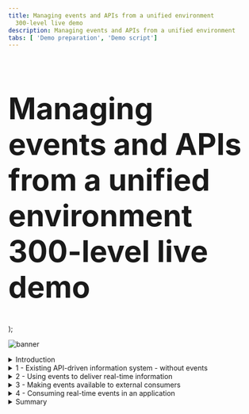 ```yaml
---
title: Managing events and APIs from a unified environment
  300-level live demo
description: Managing events and APIs from a unified environment
tabs: [ 'Demo preparation', 'Demo script']
---
```


  <span>
    <h1 style="font-size:60px;">Managing events and APIs from a unified environment <br/> 300-level live demo</h1>
  </span> );

![banner](https://raw.githubusercontent.com/ibm-garage-tsa/platinum-demos/master/src/pages/300-integration-managing-events-and-apis-from-unified-environment/images/managing-events-apis-script-banner-10-27-22.jpg)
<span id="place1"></span>

<details>

<summary>Introduction</summary>

<br/>

It is becoming increasingly common to need to expose data both synchronously, using APIs, and asynchronously, using events. This enables us to cater to the unique needs and characteristics of the different consumers of the data.
    
<br/>

Some consumers need direct access to retrieve or change the data and will therefore prefer APIs. Others may not want to be directly tied to the availability and performance limitations of the back end system, and are only interested in being asynchronously notified of changes, which is therefore a good use case for events. Even a single consumer may need to retrieve data in different styles for different scenarios. As a data provider, however, you shouldn’t need two separate systems to achieve this. In this demo we’ll look at how events can be shared and governed in the same way as APIs.
    
<br/>

The scenario focuses on an airline’s flight information system. It provides the flight data for applications such as airport ‘Flight Boards’, showing departures and arrival times. The data is also made available to other applications via APIs that are catalogued in IBM's API management solution API Connect.
  
<br/>

There are a number of businesses around the airport, such as those providing food for onboard catering services, and flight maintenance crew that are directly affected by flight delays. They would benefit from being notified as soon as those delays occur. In other words, they would be better suited to the event-based interaction pattern, than to that of an API. 
  
<br/>

We will show how IBM's solution enables application developers to discover and use API or event-based interaction patterns depending on the needs of their solution. Specifically, we will look at how Apache Kafka event topics can be surfaced alongside the APIs in API Connect, and governed in exactly the same way. 

<br/>

Let’s get started!

<br/>

(Demo intro slides <a href="https://ibm.box.com/s/9bzas80jz80s3xechdl642ag80f4qjuz" target="_blank" rel="noreferrer">here</a>)

<br/>

(Printer-ready PDF of demo script <a href="https://ibm.box.com/s/6siayii6qbus0v8m5pi293ntgphzbwh7" target="_blank" rel="noreferrer">here</a>)

<br/>

</details>

<details>

<summary>1 - Existing API-driven information system - without events</summary>

<br/>

| **1.1** | **Explore the Flight Information Manager UI** |
| :--- | :--- |
| **Narration** | Let’s first take a look at the flight information system itself so we understand the data we’re dealing with. The user interface for the flight information system is known as the Flight Information Manager. It shows us the current flights, and also provides us with a mechanism to add a delay to the anticipated departure time of a flight. |
| **Action** &nbsp; 1.1.1 | Show the FlightBoard Manager UI. <br/><br/> <img src="https://raw.githubusercontent.com/ibm-garage-tsa/platinum-demos/master/src/pages/300-integration-managing-events-and-apis-from-unified-environment/images/300-eem-demo-1-1-1.png" width="500" /> |
| **Narration** | The Flight Information Manager uses a REST API available on the Flight Information Data Store. This API is only directly available to the Flight Information Manager user interface since it has the ability to perform sensitive functions, such as displaying the delayed arrival time of a flight. |

| **1.2** | **Explore the existing REST API** |
| :--- | :--- |
| **Narration** | There are other systems, such as the FlightBoards around the airport that also need access to flight data but do not need access to the whole API. For example, the FlightBoard should not have access to the API function to 'delay' a flight. An API management capability (IBM API Connect) is used to expose selected data and functions from the API in a Developer Portal. The developers of other applications can browse the various APIs available at the airport, and self-subscribe to use them in their applications. This means that their usage of the API can be tracked, controlled (e.g. rate limited) and indeed revoked. Let's take a quick look at the exposed REST API for flight information. |
| **Action** &nbsp; 1.2.1 | Go to the API management Portal and show the exposed REST API for flight information, noting that there is only a GET operation. |
| **Action** &nbsp; 1.2.2 | Show the IBM API Connect **Developer Portal** tab in the browser. <br/><br/> <img src="https://raw.githubusercontent.com/ibm-garage-tsa/platinum-demos/master/src/pages/300-integration-managing-events-and-apis-from-unified-environment/images/300-eem-demo-1-2-2.png" width="800" /> |
| **Action** &nbsp; 1.2.3 | Click **API Products**. <br/><br/> <img src="https://raw.githubusercontent.com/ibm-garage-tsa/platinum-demos/master/src/pages/300-integration-managing-events-and-apis-from-unified-environment/images/300-eem-demo-1-2-3.png" width="800" /> |
| **Action** &nbsp; 1.2.4 | Click **Flight API**. <br/><br/> <img src="https://raw.githubusercontent.com/ibm-garage-tsa/platinum-demos/master/src/pages/300-integration-managing-events-and-apis-from-unified-environment/images/300-eem-demo-1-2-4.png" width="800" /> |
| **Action** &nbsp; 1.2.5 | Click **Flight API 1.0.0**. <br/><br/> <img src="https://raw.githubusercontent.com/ibm-garage-tsa/platinum-demos/master/src/pages/300-integration-managing-events-and-apis-from-unified-environment/images/300-eem-demo-1-2-5.png" width="800" /> |
| **Action** &nbsp; 1.2.6 | Click the **GET /flights** operation. <br/><br/> <img src="https://raw.githubusercontent.com/ibm-garage-tsa/platinum-demos/master/src/pages/300-integration-managing-events-and-apis-from-unified-environment/images/300-eem-demo-1-2-6.png" width="800" /> |
| **Narration** | Note that we’ve been able to explore this API right down to what operations are available, and even example data that would be returned. However, we cannot make calls on this API because we have not yet requested access to it. API Connect ensures only known consumers of the API can use it. |

| **1.3** | **Display the FlightBoard** |
| :--- | :--- |
| **Narration** | The FlightBoard is one of the consumers of this flight information API. It retrieves the data every five minutes to get the latest flight information. &nbsp; &nbsp; &nbsp; &nbsp; &nbsp; &nbsp; &nbsp; &nbsp; &nbsp; &nbsp; &nbsp; &nbsp; &nbsp; &nbsp; &nbsp; &nbsp; &nbsp; &nbsp; &nbsp; &nbsp; &nbsp; &nbsp; &nbsp; &nbsp; &nbsp; &nbsp; &nbsp; &nbsp; &nbsp; &nbsp; &nbsp; &nbsp; &nbsp; &nbsp; &nbsp; &nbsp; &nbsp; &nbsp; &nbsp; &nbsp; &nbsp; &nbsp; &nbsp; &nbsp; &nbsp; &nbsp; &nbsp; &nbsp; &nbsp; &nbsp; &nbsp; &nbsp; &nbsp; |
| **Action** &nbsp; 1.3.1 | Bring up the FlightBoard UI. <br/><br/> <img src="https://raw.githubusercontent.com/ibm-garage-tsa/platinum-demos/master/src/pages/300-integration-managing-events-and-apis-from-unified-environment/images/300-eem-demo-1-3-1.png" width="500" /> |

| **1.4** | **Explore the update rate of the FlightBoard** |
| :--- | :--- |
| **Narration** | Note that if we delay a flight using the Flight Information Manager, although it shows the new time immediately in that user interface, the FlightBoard only picks up the change when it next polls the API, several minutes later. |
| **Action** &nbsp; 1.4.1 | Show both FlightBoard (ie, the display in the airport, shown on the left) and the Flight Information Manager (ie, the master flight information record, shown on the right) on screen at the same time. Both screens are showing the same information for now.<br/><br/> <img src="https://raw.githubusercontent.com/ibm-garage-tsa/platinum-demos/master/src/pages/300-integration-managing-events-and-apis-from-unified-environment/images/300-eem-demo-1-4-1.png" width="800" /> |
| **Action** &nbsp; 1.4.2 | On the Flight Information Manager, click on one of the **Delay this flight** (1) buttons, enter **60** (2) for the minutes to be delayed, and click **OK** (3).<br/><br/> <img src="https://raw.githubusercontent.com/ibm-garage-tsa/platinum-demos/master/src/pages/300-integration-managing-events-and-apis-from-unified-environment/images/300-eem-demo-1-4-2.png" width="800" /> |
| **Action** &nbsp; 1.4.3 | Show that the flight departure time has been updated on the Flight Information Manager only (you may need to refresh the browser).<br/><br/> <img src="https://raw.githubusercontent.com/ibm-garage-tsa/platinum-demos/master/src/pages/300-integration-managing-events-and-apis-from-unified-environment/images/300-eem-demo-1-4-3.png" width="800" /> |
| **Action** &nbsp; 1.4.4 | Remember that the board updates every five minutes. If required, wait to show that FlightBoard is updated. |
| **Narration** | Clearly, we could reduce the poll interval to something that might be more responsive, but as we reduce this interval, we are increasing the load on the Flight Information Data Store. Note that there could be many other systems also requiring this information in a timely fashion (eg., taxi companies, ground crew systems, airlines). If they were all to poll with short time intervals, the Flight Information Data Store would quickly become overwhelmed. The Flight Information Data Store could of course implement performance measures such as caching, but it would end up having to cater to constantly increasing demands of consumers, in terms of both performance, and availability. <br/><br/><InlineNotification>This is a good time to discuss how common this situation is across scenarios in other industries. APIs are a commonly used way to provide data, but do not make it easy to receive data changes in a timely way. Examples might include fraudulent payment attempts, exceptional stock price movements, fire or other hazard alerts, refrigerator temperature thresholds etc. </InlineNotification> |

<br/>

**[Go to top](#place1)**

</details>

<details>

<summary>2 - Using events to deliver real-time information</summary>

<br/>

| **2.1** | **Introduce events, Kafka, and IBM Event Streams** |
| :--- | :--- |
| **Narration** | Modern applications are turning to Apache Kafka to distribute information using a publish/subscribe pattern. In Kafka’s terminology, a topic is a stream of events related to the same subject. Events are published to specific Kafka topics, then consumers decide (via subscription) which topics they would like to receive events from. Publish/subscribe capabilities are certainly not new and messaging products have provided this pattern for decades. However, Apache Kafka has risen to popularity due to its ability to retain an event history, making it well suited to certain application patterns. IBM Cloud Pak for Integration provides both messaging (IBM MQ) and also a production strength implementation of Apache Kafka (IBM Event Streams). IBM Event Streams provides a Kubernetes operator that enables rapid deployment of Apache Kafka clusters, including a graphical user interface that simplifies familiarization. |
| **Action** &nbsp; 2.1.1 | Show the **IBM Event Streams** tab in the browser. <br/><br/> <img src="https://raw.githubusercontent.com/ibm-garage-tsa/platinum-demos/master/src/pages/300-integration-managing-events-and-apis-from-unified-environment/images/300-eem-demo-2-1-1.png" width="800" /> |

| **2.2** | **View events on Kafka topic** |
| :--- | :--- |
| **Narration** | For the simplicity of the demo, we've already configured our flight information system to publish events to a Kafka topic when we delay a flight.  |
| **Action** &nbsp; 2.2.1 | Click **Topics** (1) and then select **flight-delays** (2).<br/><br/> <img src="https://raw.githubusercontent.com/ibm-garage-tsa/platinum-demos/master/src/pages/300-integration-managing-events-and-apis-from-unified-environment/images/300-eem-demo-2-2-1.png" width="800" /> |
| **Action** &nbsp; 2.2.2 | The events already emitted will be displayed. Select the top event (1) and show this corresponds to the flight you previously delayed (2). <br/><br/> <img src="https://raw.githubusercontent.com/ibm-garage-tsa/platinum-demos/master/src/pages/300-integration-managing-events-and-apis-from-unified-environment/images/300-eem-demo-2-2-2.png" width="800" /> |
| **Action** &nbsp; 2.2.3 | Show that as you delay additional flights these display in the event stream. |
| **Narration** | Note that the events for each delay we create are present in the event history, and there is a very clear representation of their sequential order based on the 'Offset' value. These will remain here, regardless of whether subscribers read them or not, and this is one of the key differences between Apache Kafka and messaging capabilities such as IBM MQ. Events can only be removed administratively, either by archiving those older than a certain time period, or a more sophisticated mechanism known as 'log compaction' which is useful when at least one event for each data record must be preserved. |

| **2.3** | **Connect an application to the Kafka cluster** |
| :--- | :--- |
| **Narration** | Applications consuming events from a Kafka cluster need to know the location of the bootstrap Kafka broker for initiation of their connection. You will notice that that IBM Event Streams only provides 'internal' connections. That means you can only connect from within the OpenShift cluster. This connection can be used, for example, by the flight information system to publish events. |
| **Action** &nbsp; 2.3.1 | Click **Connect to this topic**.<br/><br/> <img src="https://raw.githubusercontent.com/ibm-garage-tsa/platinum-demos/master/src/pages/300-integration-managing-events-and-apis-from-unified-environment/images/300-eem-demo-2-3-1.png" width="800" /> |
| **Action** &nbsp; 2.3.2 | Click **Internal (1)** (1), then save the **endpoint information** (2) as the Kafka listener URL. We will use this later when configuring IBM Event Endpoint Manager. Note that we do not need to download any certificates because the demo Kafka cluster has security switched off for simplicity. <br/><br/> <img src="https://raw.githubusercontent.com/ibm-garage-tsa/platinum-demos/master/src/pages/300-integration-managing-events-and-apis-from-unified-environment/images/300-eem-demo-2-3-2.png" width="800" /> |
| **Narration** | The consumers ​of flight delay events (​such as the FlightBoard) will be external to the OpenShift cluster. We ​could do basic external exposure by configuring an 'external' listener ​in the screens we've just explored, but this provides only limited control when we are exposing Kafka to consumers beyond our immediate sphere. We are going to look at a much more powerful way of exposing a topic, using IBM Event Endpoint Manager. Since this is in the same OpenShift cluster as this Kafka cluster, the internal listener will be sufficient as IBM Event Endpoint Manager will do the external exposure for us, then route to the internal connection. |

<br/>

**[Go to top](#place1)**

</details>

<details>

<summary>3 - Making events available to external consumers</summary>

<br/>

| **3.1** | **Manage the Async API** |
| :--- | :--- |
| **Narration** | IBM Event Endpoint Manager performs exactly the same role for asynchronous interfaces as IBM API Connect does for synchronous APIs. It allows us, for example, to make a selection of Kafka topics available in a catalogue and display them in a portal such that a developer can easily discover and subscribe to use them. It then protects the actual Kafka cluster by controlling access to it via a gateway. Let’s add our Kafka topic to the IBM Event Endpoint Manager catalogue.  |
| **Action** &nbsp; 3.1.1 | Open the Cloud Pak for Integration Platform Navigator tab and click **Design APIs**.<br/><br/> <img src="https://raw.githubusercontent.com/ibm-garage-tsa/platinum-demos/master/src/pages/300-integration-managing-events-and-apis-from-unified-environment/images/300-eem-demo-3-1-1.png" width="800" /> |
| **Action** &nbsp; 3.1.2 | Click **Develop APIs and products**.<br/><br/> <img src="https://raw.githubusercontent.com/ibm-garage-tsa/platinum-demos/master/src/pages/300-integration-managing-events-and-apis-from-unified-environment/images/300-eem-demo-3-1-2.png" width="800" /> |
| **Action** &nbsp; 3.1.3 | Select **Add** (1) in the top right, and select **AsyncAPI (from Kafka topic)** (2). <br/><br/> <img src="https://raw.githubusercontent.com/ibm-garage-tsa/platinum-demos/master/src/pages/300-integration-managing-events-and-apis-from-unified-environment/images/300-eem-demo-3-1-3.png" width="800" /> |
| **Action** &nbsp; 3.1.4 | Enter **Flight Delays** in the **Title field**.<br/><br/> <img src="https://raw.githubusercontent.com/ibm-garage-tsa/platinum-demos/master/src/pages/300-integration-managing-events-and-apis-from-unified-environment/images/300-eem-demo-3-1-4.png" width="800" /> |
| **Narration** | IBM Event Endpoint Management can provide access to topics on multiple Kafka clusters via a single 'event gateway'. Consumers therefore only have to connect to one bootstrap server (the event gateway) with one set of credentials regardless of which Kafka cluster their topics reside on. <br/><br/>As we add the topic to the catalogue for external exposure, we also choose to provide a schema for the event data. This ensures that all consumers of the events know what data model to expect from this topic. |
| **Action** &nbsp; 3.1.5 | Enter the Kafka listener URL from the earlier step in the **Bootstrap servers** field (1) in the Servers section. In the Channel field, enter the **Topic** name **flight-delays** (2). Upload the **Flight-Delay.avsc** (3) schema, that was previously downloaded from <a href="https://raw.githubusercontent.com/IBM/platinum-demo-code-eem/main/resources/Flight-Delays.avsc" target="_blank">here</a> during the Preparation steps. Click **Next** (4).<br/><br/><img src="https://raw.githubusercontent.com/ibm-garage-tsa/platinum-demos/master/src/pages/300-integration-managing-events-and-apis-from-unified-environment/images/300-eem-demo-3-1-5.png" width="800" /> |
| **Narration** | We will choose to publish the topic straight away, which will automatically create a Product and publish that within the Sandbox catalog. By default it will secure the topic in the same way we would a synchronous API, using an API Key and Secret. This enables us to hide what might be a more complex security model used on your Kafka cluster (such as mTLS). Note that AsyncAPIs exposed by the event gateway are always protected with TLS communication, even if the underlying Kafka broker is not, as is the case in this demo. |
| **Action** &nbsp; 3.1.6 | Check **Publish this API** (1) and click **Next** (2).<br/><br/> <img src="https://raw.githubusercontent.com/ibm-garage-tsa/platinum-demos/master/src/pages/300-integration-managing-events-and-apis-from-unified-environment/images/300-eem-demo-3-1-6.png" width="800" /> |
| **Narration** | The next page shows the API Key and Secret that are needed to access the Async API from your Kafka consumer. These will take the place of the username and password in your consumer properties. |
| **Action** &nbsp; 3.1.7 | Click **Edit API** to continue.<br/><br/> <img src="https://raw.githubusercontent.com/ibm-garage-tsa/platinum-demos/master/src/pages/300-integration-managing-events-and-apis-from-unified-environment/images/300-eem-demo-3-1-7.png" width="800" /> |
| **Narration** | The next page is where you can enter a vast array of optional detail about the API, that will ultimately be published to the catalog. However, we do not need to add any further details at this stage. |
| **Action** &nbsp; 3.1.8 | The next screen is the Edit API screen, but you do not need to do anything here. Simply ensure that the **online switch** is green, indicating the API is online. <br/><br/> <img src="https://raw.githubusercontent.com/ibm-garage-tsa/platinum-demos/master/src/pages/300-integration-managing-events-and-apis-from-unified-environment/images/300-eem-demo-3-1-8.png" width="800" /> |
| **Narration** | Managing granular access to topics would normally require a Kafka administrator to create and maintain multiple access control lists (ACLs). IBM Event Endpoint Manager enables consumers to self-administer their own access to topics. The Kafka administrator need only set up access between the Kafka cluster and the event gateway. From that point onward, the person deciding which topics the consumers can subscribe to no longer needs to be a Kafka specialist. |

<br/>

**[Go to top](#place1)**

</details>

<details>

<summary>4 - Consuming real-time events in an application</summary>

<br/>

| **4.1** | **Discover the AsyncAPI from an app developer’s perspective** |
| :--- | :--- |
| **Narration** | Let’s get back to our airport scenario. There are a number of businesses around the airport that are affected by flight delays and would benefit from being notified as soon as they occur. In other words, they would be better suited to the event-based interaction pattern, than to that of an API. Examples would include teams providing food for onboard catering services, or flight maintenance crew. <br/> <br/> In this section we will consider an application used by such a teams that notifies users when a flight has been delayed. The developers of that application will use API Connect's developer portal to discover the 'flight-delays' event topic and incorporate it into their solution. |
| **Action** &nbsp; 4.1.1 | Go to the API Connect Developer Portal tab and click on **API Products**. Note that if you are already on the API Products page, you may need to refresh the browser page as you just added a new AsyncAPI product. <br/><br/> <img src="https://raw.githubusercontent.com/ibm-garage-tsa/platinum-demos/master/src/pages/300-integration-managing-events-and-apis-from-unified-environment/images/300-eem-demo-4-1-1.png" width="800" /> |
| **Action** &nbsp; 4.1.2 | Explain the two entries, as highlighted in the narration above. <br/><br/> <img src="https://raw.githubusercontent.com/ibm-garage-tsa/platinum-demos/master/src/pages/300-integration-managing-events-and-apis-from-unified-environment/images/300-eem-demo-4-1-2.png" width="800" /> |
| **Narration** | Note that APIs are gathered together into 'Products'. You could gather multiple topics under one Product, and they could even originate from different Kafka clusters. Access is then defined at the Product level, so you can easily subscribe to a whole suite of events or APIs in one go. Simple products are automatically created for development purposes and that’s what we will use in this demonstration. |
| **Action** &nbsp; 4.1.3 | Click **Flight Delays auto product** (the automatically-generated product we created earlier).<br/><br/> <img src="https://raw.githubusercontent.com/ibm-garage-tsa/platinum-demos/master/src/pages/300-integration-managing-events-and-apis-from-unified-environment/images/300-eem-demo-4-1-3.png" width="800" /> |
| **Action** &nbsp; 4.1.4 | Click **Flight Delays**.<br/><br/> <img src="https://raw.githubusercontent.com/ibm-garage-tsa/platinum-demos/master/src/pages/300-integration-managing-events-and-apis-from-unified-environment/images/300-eem-demo-4-1-4.png" width="800" /> |
| **Narration** | This next page will show documentation we provided when we added this API to the catalogue. From this page you will find the values needed for connectivity. Note that the bootstrap server is that of the event gateway, not that of the original Kafka cluster. You will also find some example code samples to simplify application development. |
| **Action** &nbsp; 4.1.5 | Explain the screen, as highlighted in the narration above.<br/><br/> <img src="https://raw.githubusercontent.com/ibm-garage-tsa/platinum-demos/master/src/pages/300-integration-managing-events-and-apis-from-unified-environment/images/300-eem-demo-4-1-5.png" width="800" /> |

| **4.2** | **Subscribe to the AsyncAPI** |
| :--- | :--- |
| **Narration** | From the detail we’ve found so far on the API, it looks ideal for providing the notifications for our application, so we decide to collate the connection details and subscribe to the AsyncAPI. Just to reinforce what’s happening here – these are the connection details to the event gateway provided by IBM Event Endpoint Management, not to the actual underlying Kafka cluster. However, the event gateway 'looks' just like a Kafka cluster to the consuming application. |
| **Action** &nbsp; 4.2.1 | Click the arrow next to flight delays in the overview on the left, then select **Subscribe (operation)**. <br/><br/> <img src="https://raw.githubusercontent.com/ibm-garage-tsa/platinum-demos/master/src/pages/300-integration-managing-events-and-apis-from-unified-environment/images/300-eem-demo-4-2-1.png" width="800" /> |
| **Action** &nbsp; 4.2.2 | Scroll down on the right hand side to the **Properties** section (1) and save the **client.id** and **bootstrap.servers** (2). <br/><br/> <img src="https://raw.githubusercontent.com/ibm-garage-tsa/platinum-demos/master/src/pages/300-integration-managing-events-and-apis-from-unified-environment/images/300-eem-demo-4-2-2.png" width="800" /> |
| **Action** &nbsp; 4.2.3 | Click **Get access** in the top left. If for any reason you are not logged into the Portal, this is the point at which you will be forced to log in. <br/><br/> <img src="https://raw.githubusercontent.com/ibm-garage-tsa/platinum-demos/master/src/pages/300-integration-managing-events-and-apis-from-unified-environment/images/300-eem-demo-4-2-3.png" width="800" /> |
| **Narration** | Products are made available to subscribers through 'Plans'. This gives us the opportunity to have different policies depending on the plan that is chosen. If APIs are monetized APIs, each plan might have a different cost, or some plans might be only available to selected user groups. |
| **Action** &nbsp; 4.2.4 | Select the **Default** pricing plan to continue. <br/><br/> <img src="https://raw.githubusercontent.com/ibm-garage-tsa/platinum-demos/master/src/pages/300-integration-managing-events-and-apis-from-unified-environment/images/300-eem-demo-4-2-4.png" width="800" /> |
| **Narration** | As a developer, you may be writing several applications, each using different APIs. From a security perspective you might not want all applications you work with to have access to all of the APIs that you have subscribed to. For this reason, you can create an 'Application' within IBM Event Endpoint Manager for each of your applications, and individually subscribe them only to the Plans on the Products they need. Each application will get its own unique Key and Secret such that it can be identified when attempting to access the APIs.<br/><br/>At this point you will need to create an ‘Application’ in the portal. This is simply an identity or set of credentials that your actual application will use. |
| **Action** &nbsp; 4.2.5 | Click **Create Application** on the right.<br/><br/> <img src="https://raw.githubusercontent.com/ibm-garage-tsa/platinum-demos/master/src/pages/300-integration-managing-events-and-apis-from-unified-environment/images/300-eem-demo-4-2-5.png" width="800" /> |
| **Action** &nbsp; 4.2.6 | Name the application **Airline App** (1) and click **Save** (2). <br/><br/> <img src="https://raw.githubusercontent.com/ibm-garage-tsa/platinum-demos/master/src/pages/300-integration-managing-events-and-apis-from-unified-environment/images/300-eem-demo-4-2-6.png" width="800" /> |
| **Action** &nbsp; 4.2.7 | You will now see a dialog showing the **Key** and **Secret** for this application to access the API. <br/><br/><InlineNotification>It is very important that you save these, as they cannot be retrieved later. </InlineNotification><br/><br/> <img src="https://raw.githubusercontent.com/ibm-garage-tsa/platinum-demos/master/src/pages/300-integration-managing-events-and-apis-from-unified-environment/images/300-eem-demo-4-2-7.png" width="800" /> |
| **Action** &nbsp; 4.2.8 | Close this dialog then select your newly created application on the left. <br/><br/> <img src="https://raw.githubusercontent.com/ibm-garage-tsa/platinum-demos/master/src/pages/300-integration-managing-events-and-apis-from-unified-environment/images/300-eem-demo-4-2-8.png" width="800" /> |
| **Action** &nbsp; 4.2.9 | Review the details then click **Next**. Your subscription will be complete. <br/><br/> <img src="https://raw.githubusercontent.com/ibm-garage-tsa/platinum-demos/master/src/pages/300-integration-managing-events-and-apis-from-unified-environment/images/300-eem-demo-4-2-9.png" width="800" /> |

| **4.3** | **Consume the events** |
| :--- | :--- |
| **Narration** | We now have all the credentials we need for our application to subscribe to the Kafka topic via IBM Event Endpoint Manager’s gateway. All we need now is an application to consume the events. We’re not going to create an actual application. We’re just going to give you an example, built using the sample code from the Portal, that picks up the events from the topic. <br/><br/>Recall that the IBM Event Endpoint Manager gateway always enforces TLS encryption on external requests, so our consumer will need to have a copy of the gateway’s public TLS certificate. We will download this certificate and store it somewhere that the consuming application can retrieve at runtime. |
| **Action** &nbsp; 4.3.1 | Install the server certificate from the event gateway endpoint ready for the client application. There is a script to do this:<br/><br/><code>./install-certificate.sh</code><br/><br/><img src="https://raw.githubusercontent.com/ibm-garage-tsa/platinum-demos/master/src/pages/300-integration-managing-events-and-apis-from-unified-environment/images/300-eem-demo-4-3-1.png" width="500" /> |
| **Narration** | The example in our demo is simply a java consumer that simulates the way the application would receive Kafka events, such that we can see them arriving in real time. |
| **Action** &nbsp; 4.3.2 | The script that runs the consumer code itself is called ./setup-client-app.sh and is one of the files you downloaded in the beginning. This takes five arguments: <br/><br/> 1) **Target Namespace:** this is normally cp4i <br/><br/>2) **Kafka Client Id:** this is retrieved from the Developer Portal in the properties section<br/><br/> <img src="https://raw.githubusercontent.com/ibm-garage-tsa/platinum-demos/master/src/pages/300-integration-managing-events-and-apis-from-unified-environment/images/300-eem-demo-4-3-2-clientid.png" width="800" /> <br/>3) **Gateway Username:** this is the API **Key** that you copied in this step.<br/><br/> <img src="https://raw.githubusercontent.com/ibm-garage-tsa/platinum-demos/master/src/pages/300-integration-managing-events-and-apis-from-unified-environment/images/300-eem-demo-4-3-2-apikey.png" width="800" /> <br/>4) **Gateway Password:** this is the API **Secret** also shown in the screenshot above.<br/><br/> <img src="https://raw.githubusercontent.com/ibm-garage-tsa/platinum-demos/master/src/pages/300-integration-managing-events-and-apis-from-unified-environment/images/300-eem-demo-4-3-2-apisecret.png" width="800" /><br/><br/>5) **Flight Number:** this is the flight number you want to monitor. This needs to be within quotes, e.g. "EZY 6005" |
| **Action** &nbsp; 4.3.3 | Run the following command, replacing each of the parameters:<br/><br/>**./setup-client-app.sh &lt;TargetNamespace&gt; &lt;KafkaClientId&gt; &lt;GatewayUsername&gt; &lt;GatewayPassword&gt; &lt;FlightNumber&gt;**<br/><br/>Here is an example. Remember, this needs to be customized with your own values for each of the parameters:<br/><br/>**./setup-client-app.sh cp4i 64a66394-84dd-4b8b-b78c-202e24125632 8515b170f10b6937c4ba89f1c6eaf325 746f7e1f89415723d00366acd0574410 “EZY 6005”** <br/><br/>This will automatically build a container and run it on Red Hat OpenShift. <br/><br/><InlineNotification>Pick any flight in the FlightBoard Manager UI. When entering the flight number, be sure to type the quotation marks directly in your Terminal window. Copying and pasting from another text editor may result in no delays being reported.</InlineNotification> |
| **Action** &nbsp; 4.3.4 | In the Flight Information Manager, click the button to delay the flight you entered in the previous step. Enter **180** minutes (1), then click **OK** (2). <br/><br/> <img src="https://raw.githubusercontent.com/ibm-garage-tsa/platinum-demos/master/src/pages/300-integration-managing-events-and-apis-from-unified-environment/images/300-eem-demo-4-3-4.png" width="500" /> <br/> |
| **Action** &nbsp; 4.3.5 | Now return to the terminal window where the script was run, and you will see a message. <br/><br/>"Alert: Flight EZY 6005 has been delayed by 180 minutes" <br/><br/><img src="https://raw.githubusercontent.com/ibm-garage-tsa/platinum-demos/master/src/pages/300-integration-managing-events-and-apis-from-unified-environment/images/300-eem-demo-4-3-5.png" width="500" /><br/> |
| **Narration** | We see the following message, which of course in real life would appear on the application used by the catering staff or ground crew. <br/><br/>"Alert: Flight EZY 6005 has been delayed by 180 minutes"<br/><br/>Notice that it takes a while before the FlightBoard shows the delay, since it is still using API polling to get flight information. <br/><br/><img src="https://raw.githubusercontent.com/ibm-garage-tsa/platinum-demos/master/src/pages/300-integration-managing-events-and-apis-from-unified-environment/images/300-eem-demo-4-3-5b.png" width="800" /><br/> |

<br/>

**[Go to top](#place1)**

</details>

<details>

<summary>Summary</summary>

<br/>

In the demo we saw an example of a use case that was better served by listening to Kafka events than by polling synchronous APIs. We were able to react instantly to an event happening rather than wait a full polling interval. Furthermore, we did that without putting any additional load on the back-end system, as the Kafka stream provided full decoupling and is completely independent of the flight delay information. It is clear that there are many advantages to exposing a back end’s capabilities not just using a synchronous API, but also with a source of events. Even a single consumer is likely to need to retrieve data in different styles for different scenarios.

<br/>

A key focus of the demo was to show how events could be shared, and governed in the same way as APIs, extending API management into event endpoint management. The topics were discoverable in a catalogue from which the consumer could self-subscribe to receive events. Access to the events was then securely exposed using IBM's unique event gateway that transparently routes the Kafka protocol to the underlying Kafka brokers.

<br/>

Thank you for attending today’s presentation.

<br/>

**[Go to top](#place1)**

</details>
